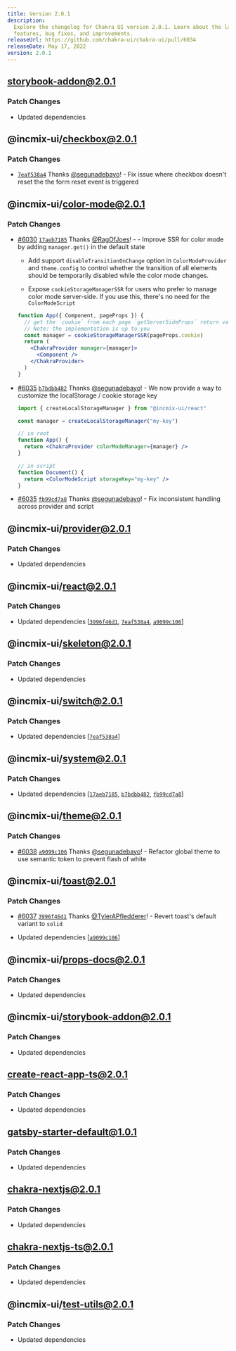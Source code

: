 ```yaml
---
title: Version 2.0.1
description:
  Explore the changelog for Chakra UI version 2.0.1. Learn about the latest
  features, bug fixes, and improvements.
releaseUrl: https://github.com/chakra-ui/chakra-ui/pull/6034
releaseDate: May 17, 2022
version: 2.0.1
---
```


## storybook-addon@2.0.1

### Patch Changes

- Updated dependencies

## @incmix-ui/checkbox@2.0.1

### Patch Changes

- [`7eaf538a4`](https://github.com/chakra-ui/chakra-ui/commit/7eaf538a4db9e168408e114f80a2c2898cf4fd47)
  Thanks [@segunadebayo](https://github.com/segunadebayo)! - Fix issue where
  checkbox doesn't reset the the form reset event is triggered

## @incmix-ui/color-mode@2.0.1

### Patch Changes

- [#6030](https://github.com/chakra-ui/chakra-ui/pull/6030)
  [`17aeb7185`](https://github.com/chakra-ui/chakra-ui/commit/17aeb7185b7439e04abec843df186fc2b1869d6f)
  Thanks [@RagOfJoes](https://github.com/RagOfJoes)! - - Improve SSR for color
  mode by adding `manager.get()` in the default state

  - Add support `disableTransitionOnChange` option in `ColorModeProvider` and
    `theme.config` to control whether the transition of all elements should be
    temporarily disabled while the color mode changes.

  - Expose `cookieStorageManagerSSR` for users who prefer to manage color mode
    server-side. If you use this, there's no need for the `ColorModeScript`

  ```jsx live=false
  function App({ Component, pageProps }) {
    // get the `cookie` from each page `getServerSideProps` return value
    // Note: the implementation is up to you
    const manager = cookieStorageManagerSSR(pageProps.cookie)
    return (
      <ChakraProvider manager={manager}>
        <Component />
      </ChakraProvider>
    )
  }
  ```

- [#6035](https://github.com/chakra-ui/chakra-ui/pull/6035)
  [`b7bdbb482`](https://github.com/chakra-ui/chakra-ui/commit/b7bdbb482e8a1c5725596401a0c4bc29c009a0ad)
  Thanks [@segunadebayo](https://github.com/segunadebayo)! - We now provide a
  way to customize the localStorage / cookie storage key

  ```jsx live=false
  import { createLocalStorageManager } from "@incmix-ui/react"

  const manager = createLocalStorageManager("my-key")

  // in root
  function App() {
    return <ChakraProvider colorModeManager={manager} />
  }

  // in script
  function Document() {
    return <ColorModeScript storageKey="my-key" />
  }
  ```

- [#6035](https://github.com/chakra-ui/chakra-ui/pull/6035)
  [`fb99cd7a8`](https://github.com/chakra-ui/chakra-ui/commit/fb99cd7a87d00614a66e17a35c91dc0e02262ece)
  Thanks [@segunadebayo](https://github.com/segunadebayo)! - Fix inconsistent
  handling across provider and script

## @incmix-ui/provider@2.0.1

### Patch Changes

- Updated dependencies

## @incmix-ui/react@2.0.1

### Patch Changes

- Updated dependencies
  \[[`3996f46d1`](https://github.com/chakra-ui/chakra-ui/commit/3996f46d1b6e3b4997542e6d3367387ed73d3f8d),
  [`7eaf538a4`](https://github.com/chakra-ui/chakra-ui/commit/7eaf538a4db9e168408e114f80a2c2898cf4fd47),
  [`a9099c106`](https://github.com/chakra-ui/chakra-ui/commit/a9099c106edf0364d36feedfc066c5523cb7c7c8)]

## @incmix-ui/skeleton@2.0.1

### Patch Changes

- Updated dependencies

## @incmix-ui/switch@2.0.1

### Patch Changes

- Updated dependencies
  \[[`7eaf538a4`](https://github.com/chakra-ui/chakra-ui/commit/7eaf538a4db9e168408e114f80a2c2898cf4fd47)]

## @incmix-ui/system@2.0.1

### Patch Changes

- Updated dependencies
  \[[`17aeb7185`](https://github.com/chakra-ui/chakra-ui/commit/17aeb7185b7439e04abec843df186fc2b1869d6f),
  [`b7bdbb482`](https://github.com/chakra-ui/chakra-ui/commit/b7bdbb482e8a1c5725596401a0c4bc29c009a0ad),
  [`fb99cd7a8`](https://github.com/chakra-ui/chakra-ui/commit/fb99cd7a87d00614a66e17a35c91dc0e02262ece)]

## @incmix-ui/theme@2.0.1

### Patch Changes

- [#6038](https://github.com/chakra-ui/chakra-ui/pull/6038)
  [`a9099c106`](https://github.com/chakra-ui/chakra-ui/commit/a9099c106edf0364d36feedfc066c5523cb7c7c8)
  Thanks [@segunadebayo](https://github.com/segunadebayo)! - Refactor global
  theme to use semantic token to prevent flash of white

## @incmix-ui/toast@2.0.1

### Patch Changes

- [#6037](https://github.com/chakra-ui/chakra-ui/pull/6037)
  [`3996f46d1`](https://github.com/chakra-ui/chakra-ui/commit/3996f46d1b6e3b4997542e6d3367387ed73d3f8d)
  Thanks [@TylerAPfledderer](https://github.com/TylerAPfledderer)! - Revert
  toast's default variant to `solid`

- Updated dependencies
  \[[`a9099c106`](https://github.com/chakra-ui/chakra-ui/commit/a9099c106edf0364d36feedfc066c5523cb7c7c8)]

## @incmix-ui/props-docs@2.0.1

### Patch Changes

- Updated dependencies

## @incmix-ui/storybook-addon@2.0.1

### Patch Changes

- Updated dependencies

## create-react-app-ts@2.0.1

### Patch Changes

- Updated dependencies

## gatsby-starter-default@1.0.1

### Patch Changes

- Updated dependencies

## chakra-nextjs@2.0.1

### Patch Changes

- Updated dependencies

## chakra-nextjs-ts@2.0.1

### Patch Changes

- Updated dependencies

## @incmix-ui/test-utils@2.0.1

### Patch Changes

- Updated dependencies
